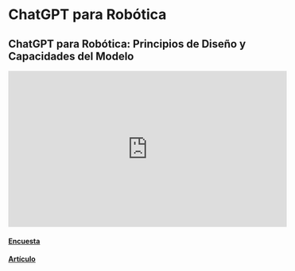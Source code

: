 # ChatGPT para Robótica

## ChatGPT para Robótica: Principios de Diseño y Capacidades del Modelo

<iframe width="560" height="315" src="https://www.youtube.com/embed/i5wZJFb4dyA?si=B7A8CICau1agORA8" title="YouTube video player" frameborder="0" allow="accelerometer; autoplay; clipboard-write; encrypted-media; gyroscope; picture-in-picture; web-share" referrerpolicy="strict-origin-when-cross-origin" allowfullscreen></iframe>

#### [Encuesta](https://www.microsoft.com/en-us/research/articles/chatgpt-for-robotics/)

#### [Artículo](https://arxiv.org/pdf/2306.17582)
